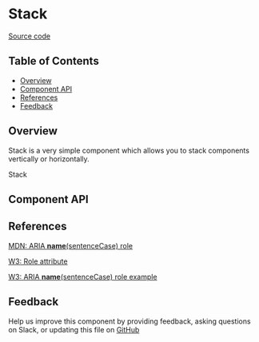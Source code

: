 
# Stack

[Source code](https://github.com/leemonade/bubbles/tree/main/packages/components/layout/Stack)

## Table of Contents

<!-- START doctoc generated TOC please keep comment here to allow auto update -->
<!-- DON'T EDIT THIS SECTION, INSTEAD RE-RUN doctoc TO UPDATE -->

- [Overview](#overview)
- [Component API](#component-api)
- [References](#references)
- [Feedback](#feedback)

## Overview

Stack is a very simple component which allows you to stack components vertically or horizontally.

<ThemeProvider>
  <Stack>Stack</Stack>
</ThemeProvider>

## Component API

<Preview>
  <Story id="atoms-layout-stack--playground" />
</Preview>

<Props of={Stack} />

## References

[MDN: ARIA **name**(sentenceCase) role](https://developer.mozilla.org/en-US/docs/Web/Accessibility/ARIA/Roles/stack_role)

[W3: Role attribute](https://www.w3.org/WAI/PF/HTML/wiki/RoleAttribute)

[W3: ARIA **name**(sentenceCase) role example](https://www.w3.org/TR/2016/WD-wai-aria-practices-1.1-20160317/examples/stack/stack.html)

## Feedback

Help us improve this component by providing feedback, asking questions on Slack, or updating this file on
[GitHub](https://github.com/leemonade/bubbles/edit/main/packages/components/layout/Stack.mdx)
